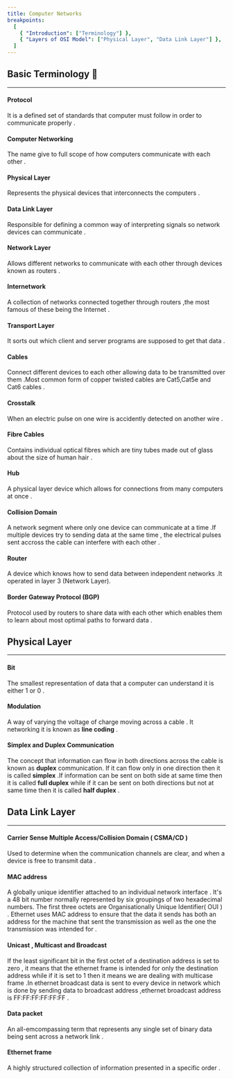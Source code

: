 ```yaml
---
title: Computer Networks
breakpoints:
  [
    { "Introduction": ["Terminology"] },
    { "Layers of OSI Model": ["Physical Layer", "Data Link Layer"] },
  ]
---
```


<Section data-name="Terminology">

## Basic Terminology 📖
---

#### Protocol

It is a defined set of standards that computer must follow in order to communicate properly .

#### Computer Networking

The name give to full scope of how computers communicate with each other .

#### Physical Layer

Represents the physical devices that interconnects the computers .

#### Data Link Layer

Responsible for defining a common way of interpreting signals so network devices can communicate .

#### Network Layer

Allows different networks to communicate with each other through devices known as routers .

#### Internetwork

A collection of networks connected together through routers ,the most famous of these being the Internet .

#### Transport Layer

It sorts out which client and server programs are supposed to get that data .

#### Cables

Connect different devices to each other allowing data to be transmitted over them .Most common form of copper twisted cables are Cat5,Cat5e and Cat6 cables .

#### Crosstalk

When an electric pulse on one wire is accidently detected on another wire .

#### Fibre Cables

Contains individual optical fibres which are tiny tubes made out of glass about the size of human hair .

#### Hub

A physical layer device which allows for connections from many computers at once .

#### Collision Domain

A network segment where only one device can communicate at a time .If multiple devices try to sending data at the same time , the electrical pulses sent accross the cable can interfere with each other .

#### Router

A device which knows how to send data between independent networks .It operated in layer 3 (Network Layer).

#### Border Gateway Protocol (BGP)

Protocol used by routers to share data with each other which enables them to learn about most optimal paths to forward data .

</Section>

<Section data-name="Physical Layer">

## Physical Layer

---

#### Bit

The smallest representation of data that a computer can understand it is either 1 or 0 .

#### Modulation

A way of varying the voltage of charge moving across a cable . It networking it is known as **line coding** .

#### Simplex and Duplex Communication

The concept that information can flow in both directions across the cable is known as **duplex** communication. If it can flow only in one direction then it is called **simplex** .If information can be sent on both side at same time then it is called **full duplex** while if it can be sent on both directions but not at same time then it is called **half duplex** .

</Section>

<Section data-name="Data Link Layer">

## Data Link Layer

---

#### Carrier Sense Multiple Access/Collision Domain ( CSMA/CD )

Used to determine when the communication channels are clear, and when a device is free to transmit data .

#### MAC address

A globally unique identifier attached to an individual network interface . It's a 48 bit number normally represented by six groupings of two hexadecimal numbers. The first three octets are Organisationally Unique Identifier( OUI ) .
Ethernet uses MAC address to ensure that the data it sends has both an address for the machine that sent the transmission as well as the one the transmission was intended for .

#### Unicast , Multicast and Broadcast

If the least significant bit in the first octet of a destination address is set to zero , it means that the ethernet frame is intended for only the destination address while if it is set to 1 then it means we are dealing with multicase frame .In ethernet broadcast data is sent to every device in network which is done by sending data to broadcast address ,ethernet broadcast address is FF:FF:FF:FF:FF:FF .

#### Data packet

An all-emcompassing term that represents any single set of binary data being sent across a network link .

#### Ethernet frame

A highly structured collection of information presented in a specific order .

</Section>
